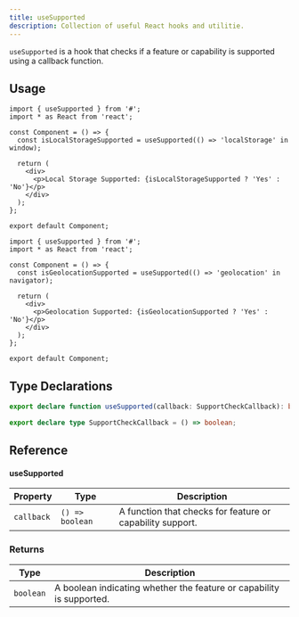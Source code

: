 ```yaml
---
title: useSupported
description: Collection of useful React hooks and utilitie.
---
```


`useSupported` is a hook that checks if a feature or capability is supported using a callback function.

## Usage

```tsx
import { useSupported } from '#';
import * as React from 'react';

const Component = () => {
  const isLocalStorageSupported = useSupported(() => 'localStorage' in window);

  return (
    <div>
      <p>Local Storage Supported: {isLocalStorageSupported ? 'Yes' : 'No'}</p>
    </div>
  );
};

export default Component;
```

```tsx
import { useSupported } from '#';
import * as React from 'react';

const Component = () => {
  const isGeolocationSupported = useSupported(() => 'geolocation' in navigator);

  return (
    <div>
      <p>Geolocation Supported: {isGeolocationSupported ? 'Yes' : 'No'}</p>
    </div>
  );
};

export default Component;
```

## Type Declarations

```ts
export declare function useSupported(callback: SupportCheckCallback): boolean;

export declare type SupportCheckCallback = () => boolean;
```

## Reference

#### useSupported

| Property   | Type            | Description                                               |
| ---------- | --------------- | --------------------------------------------------------- |
| `callback` | `() => boolean` | A function that checks for feature or capability support. |

### Returns

| Type      | Description                                                          |
| --------- | -------------------------------------------------------------------- |
| `boolean` | A boolean indicating whether the feature or capability is supported. |